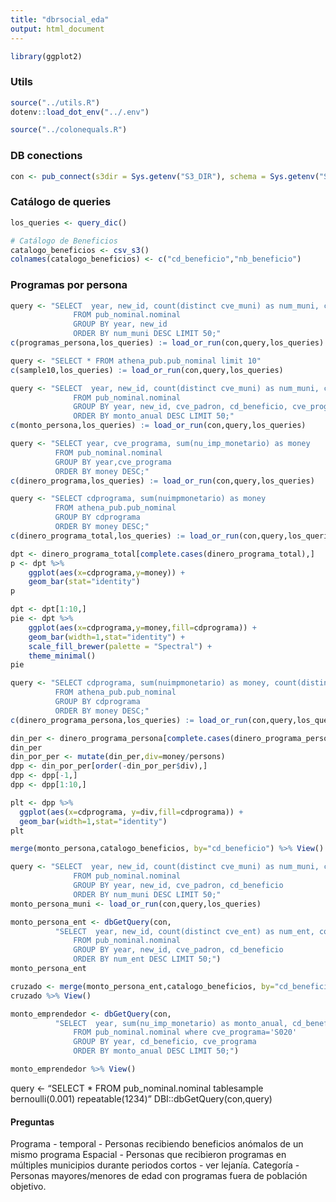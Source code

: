 ```yaml
---
title: "dbrsocial_eda"
output: html_document
---
```

```r
library(ggplot2)
```

### Utils
```r
source("../utils.R")
dotenv::load_dot_env("../.env")
```

```r
source("../colonequals.R")
```

### DB conections
```r
con <- pub_connect(s3dir = Sys.getenv("S3_DIR"), schema = Sys.getenv("SCHEMA"))
```

### Catálogo de queries
```r
los_queries <- query_dic()
```

```r
# Catálogo de Beneficios
catalogo_beneficios <- csv_s3()
colnames(catalogo_beneficios) <- c("cd_beneficio","nb_beneficio")
```

###  Programas por persona
```r
query <- "SELECT  year, new_id, count(distinct cve_muni) as num_muni, count(distinct cve_programa) as numero_programas
              FROM pub_nominal.nominal
              GROUP BY year, new_id
              ORDER BY num_muni DESC LIMIT 50;"
c(programas_persona,los_queries) := load_or_run(con,query,los_queries)
```

```r
query <- "SELECT * FROM athena_pub.pub_nominal limit 10"
c(sample10,los_queries) := load_or_run(con,query,los_queries)
```

```r
query <- "SELECT  year, new_id, count(distinct cve_muni) as num_muni, count(distinct cve_programa) as numero_programas, sum(nu_imp_monetario) as monto_anual, cd_beneficio, cve_programa
              FROM pub_nominal.nominal
              GROUP BY year, new_id, cve_padron, cd_beneficio, cve_programa
              ORDER BY monto_anual DESC LIMIT 50;"
c(monto_persona,los_queries) := load_or_run(con,query,los_queries)
```


```r
query <- "SELECT year, cve_programa, sum(nu_imp_monetario) as money
          FROM pub_nominal.nominal
          GROUP BY year,cve_programa
          ORDER BY money DESC;"
c(dinero_programa,los_queries) := load_or_run(con,query,los_queries)
```

```r
query <- "SELECT cdprograma, sum(nuimpmonetario) as money
          FROM athena_pub.pub_nominal
          GROUP BY cdprograma
          ORDER BY money DESC;"
c(dinero_programa_total,los_queries) := load_or_run(con,query,los_queries)
```

```r
dpt <- dinero_programa_total[complete.cases(dinero_programa_total),]
p <- dpt %>%
    ggplot(aes(x=cdprograma,y=money)) +
    geom_bar(stat="identity")
p
```


```r
dpt <- dpt[1:10,]
pie <- dpt %>%
    ggplot(aes(x=cdprograma,y=money,fill=cdprograma)) +
    geom_bar(width=1,stat="identity") +
    scale_fill_brewer(palette = "Spectral") +
    theme_minimal()
pie
```


```r
query <- "SELECT cdprograma, sum(nuimpmonetario) as money, count(distinct newid) as persons
          FROM athena_pub.pub_nominal
          GROUP BY cdprograma
          ORDER BY money DESC;"
c(dinero_programa_persona,los_queries) := load_or_run(con,query,los_queries)
```

```r
din_per <- dinero_programa_persona[complete.cases(dinero_programa_persona),]
din_per
din_por_per <- mutate(din_per,div=money/persons)
dpp <- din_por_per[order(-din_por_per$div),]
dpp <- dpp[-1,]
dpp <- dpp[1:10,]
```

```r
plt <- dpp %>%
  ggplot(aes(x=cdprograma, y=div,fill=cdprograma)) +
  geom_bar(width=1,stat="identity")
plt
```


```r
merge(monto_persona,catalogo_beneficios, by="cd_beneficio") %>% View()
```

```r
query <- "SELECT  year, new_id, count(distinct cve_muni) as num_muni, count(distinct cve_programa) as numero_programas, sum(nu_imp_monetario) as monto_anual
              FROM pub_nominal.nominal
              GROUP BY year, new_id, cve_padron, cd_beneficio
              ORDER BY num_muni DESC LIMIT 50;"
monto_persona_muni <- load_or_run(con,query,los_queries)
```


```r
monto_persona_ent <- dbGetQuery(con,
          "SELECT  year, new_id, count(distinct cve_ent) as num_ent, count(distinct cve_programa) as numero_programas, sum(nu_imp_monetario) as monto_anual, cd_beneficio
              FROM pub_nominal.nominal
              GROUP BY year, new_id, cve_padron, cd_beneficio
              ORDER BY num_ent DESC LIMIT 50;")
monto_persona_ent
```


```r
cruzado <- merge(monto_persona_ent,catalogo_beneficios, by="cd_beneficio")
cruzado %>% View()
```

```r
monto_emprendedor <- dbGetQuery(con,
          "SELECT  year, sum(nu_imp_monetario) as monto_anual, cd_beneficio, cve_programa
              FROM pub_nominal.nominal where cve_programa='S020'
              GROUP BY year, cd_beneficio, cve_programa
              ORDER BY monto_anual DESC LIMIT 50;")
```


```r
monto_emprendedor %>% View()
```
query <- "SELECT * FROM pub_nominal.nominal tablesample bernoulli(0.001) repeatable(1234)"
DBI::dbGetQuery(con,query)

#### Preguntas
Programa - temporal
- Personas recibiendo beneficios anómalos de un mismo programa
Espacial
- Personas que recibieron programas en múltiples municipios durante periodos cortos - ver lejanía.
Categoría
- Personas mayores/menores de edad con programas fuera de población objetivo.
